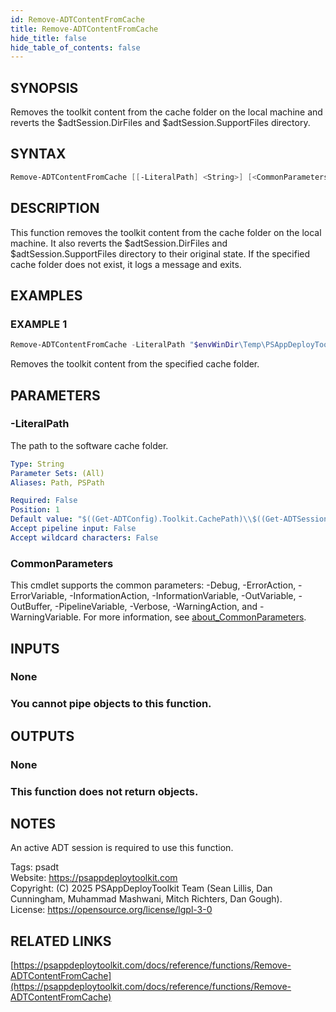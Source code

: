 ```yaml
---
id: Remove-ADTContentFromCache
title: Remove-ADTContentFromCache
hide_title: false
hide_table_of_contents: false
---
```


## SYNOPSIS

Removes the toolkit content from the cache folder on the local machine and reverts the $adtSession.DirFiles and $adtSession.SupportFiles directory.

## SYNTAX

```powershell
Remove-ADTContentFromCache [[-LiteralPath] <String>] [<CommonParameters>]
```

## DESCRIPTION

This function removes the toolkit content from the cache folder on the local machine.
It also reverts the $adtSession.DirFiles and $adtSession.SupportFiles directory to their original state.
If the specified cache folder does not exist, it logs a message and exits.

## EXAMPLES

### EXAMPLE 1

```powershell
Remove-ADTContentFromCache -LiteralPath "$envWinDir\Temp\PSAppDeployToolkit"
```

Removes the toolkit content from the specified cache folder.

## PARAMETERS

### -LiteralPath

The path to the software cache folder.

```yaml
Type: String
Parameter Sets: (All)
Aliases: Path, PSPath

Required: False
Position: 1
Default value: "$((Get-ADTConfig).Toolkit.CachePath)\\$((Get-ADTSession).InstallName)"
Accept pipeline input: False
Accept wildcard characters: False
```

### CommonParameters

This cmdlet supports the common parameters: -Debug, -ErrorAction, -ErrorVariable, -InformationAction, -InformationVariable, -OutVariable, -OutBuffer, -PipelineVariable, -Verbose, -WarningAction, and -WarningVariable. For more information, see [about_CommonParameters](http://go.microsoft.com/fwlink/?LinkID=113216).

## INPUTS

### None

### You cannot pipe objects to this function.
## OUTPUTS

### None

### This function does not return objects.
## NOTES
An active ADT session is required to use this function.

Tags: psadt<br />
Website: https://psappdeploytoolkit.com<br />
Copyright: (C) 2025 PSAppDeployToolkit Team (Sean Lillis, Dan Cunningham, Muhammad Mashwani, Mitch Richters, Dan Gough).<br />
License: https://opensource.org/license/lgpl-3-0

## RELATED LINKS

[https://psappdeploytoolkit.com/docs/reference/functions/Remove-ADTContentFromCache](https://psappdeploytoolkit.com/docs/reference/functions/Remove-ADTContentFromCache)
